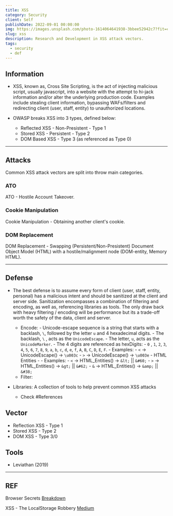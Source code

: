 ```yaml
---
title: XSS
category: Security
client: Self
publishDate: 2022-09-01 00:00:00
img: https://images.unsplash.com/photo-1614064641938-3bbee52942c7?fit=crop&w=1400&h=700&q=75
slug: xss
description: Research and Development in XSS attack vectors.
tags:
  - security
  - def
---
```




## Information

- XSS, known as, Cross Site Scripting, is the act of injecting malicious script, usually javascript, into a website with the attempt to hi-jack information and/or alter the underlying production code. Examples include stealing client information, bypassing WAFs/filters and redirecting client (user, staff, entity) to unauthorized locations.

- OWASP breaks XSS into 3 types, defined below:
  - Reflected XSS - Non-Presistent - Type 1
  - Stored XSS - Persistent - Type 2
  - DOM Based XSS - Type 3 (as referenced as Type 0)


---

## Attacks

Common XSS attack vectors are split into throw main categories.

### ATO

ATO - Hostile Account Takeover.

### Cookie Manipulation

Cookie Manipulation - Obtaining another client's cookie.
  
### DOM Replacement

DOM Replacement - Swapping (Persistent/Non-Presistent) Document Object Model (HTML) with a hostile/malignment node (DOM-entity, Memory HTML).

---

## Defense

- The best defense is to assume every form of client (user, staff, entity, personal) has a malicious intent and should be sanitized at the client and server side. Sanitization encompasses a combination of filtering and encoding, as well as, referencing libraries as tools. The only draw back with heavy filtering / encoding will be performance but its a trade-off worth the safety of the data, client and server.
  - Encode:
            - Unicode-escape sequence is a string that starts with a backlash, `\`, followed by the letter `u` and 4 hexadecimal digits.
                - The backlash, `\` , acts as the `UnicodeEscape`.
                - The letter, `u`, acts as the `UnicodeMarker`.
                - The 4 digits are referenced as hexDigits:
                    - `0` , `1`, `2`, `3`, `4`, `5`, `6`, `7`, `8`, `9`, `a`, `b`, `c`, `d`, `e`, `f`, `A`, `B`, `C`, `D`, `E`, `F`.
                - Examples:
                    - `<` -> UnicodeEscape() -> `\u003c`
                    - `>` -> UnicodeEscape() -> `\u003e`
            - HTML Entities
                -
                - Examples:
                    - `<` -> HTML_Entities() -> `&lt;`  ||  `&#60;`
                    - `>` -> HTML_Entities() -> `&gt;`  ||  `&#62;`
                    - `&` -> HTML_Entities() -> `&amp;` ||  `&#38;`
  - Filter:

- Libraries: A collection of tools to help prevent common XSS attacks
  - Check #References

  
## Vector

- Reflection XSS - Type 1
- Stored XSS - Type 2
- DOM XSS - Type 3/0

## Tools

- Leviathan (2019)

---

## REF

Browser Secrets [Breakdown](https://browsersecrets.restograde.com/)

XSS - The LocalStorage Robbery [Medium](https://shahjerry33.medium.com/xss-the-localstorage-robbery-d5fbf353c6b0)
